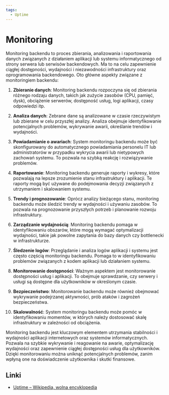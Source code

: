 ```yaml
---
tags:
  - Uptime
---
```


# Monitoring

Monitoring backendu to proces zbierania, analizowania i raportowania danych związanych z działaniem aplikacji lub systemu informatycznego od strony serwera lub serwisów backendowych. Ma to na celu zapewnienie ciągłej dostępności, wydajności i niezawodności infrastruktury oraz oprogramowania backendowego. Oto główne aspekty związane z monitoringiem backendu:

1. **Zbieranie danych**: Monitoring backendu rozpoczyna się od zbierania różnego rodzaju danych, takich jak zużycie zasobów (CPU, pamięć, dysk), obciążenie serwerów, dostępność usług, logi aplikacji, czasy odpowiedzi itp.

2. **Analiza danych**: Zebrane dane są analizowane w czasie rzeczywistym lub zbierane w celu przyszłej analizy. Analiza obejmuje identyfikowanie potencjalnych problemów, wykrywanie awarii, określanie trendów i wydajności.

3. **Powiadamianie o awariach**: System monitoringu backendu może być skonfigurowany do automatycznego powiadamiania personelu IT lub administratorów w przypadku wykrycia awarii lub nietypowych zachowań systemu. To pozwala na szybką reakcję i rozwiązywanie problemów.

4. **Raportowanie**: Monitoring backendu generuje raporty i wykresy, które pozwalają na lepsze zrozumienie stanu infrastruktury i aplikacji. Te raporty mogą być używane do podejmowania decyzji związanych z utrzymaniem i skalowaniem systemu.

5. **Trendy i prognozowanie**: Oprócz analizy bieżącego stanu, monitoring backendu może śledzić trendy w wydajności i używaniu zasobów. To pozwala na prognozowanie przyszłych potrzeb i planowanie rozwoju infrastruktury.

6. **Zarządzanie wydajnością**: Monitoring backendu pomaga w identyfikowaniu obszarów, które mogą wymagać optymalizacji wydajności, takie jak powolne zapytania do bazy danych czy bottlenecki w infrastrukturze.

7. **Śledzenie logów**: Przeglądanie i analiza logów aplikacji i systemu jest często częścią monitoringu backendu. Pomaga to w identyfikowaniu problemów związanych z kodem aplikacji lub działaniem systemu.

8. **Monitorowanie dostępności**: Ważnym aspektem jest monitorowanie dostępności usług i aplikacji. To obejmuje sprawdzanie, czy serwery i usługi są dostępne dla użytkowników w określonym czasie.

9. **Bezpieczeństwo**: Monitorowanie backendu może również obejmować wykrywanie podejrzanej aktywności, prób ataków i zagrożeń bezpieczeństwa.

10. **Skalowalność**: System monitoringu backendu może pomóc w identyfikowaniu momentów, w których należy dostosować skalę infrastruktury w zależności od obciążenia.

Monitoring backendu jest kluczowym elementem utrzymania stabilności i wydajności aplikacji internetowych oraz systemów informatycznych. Pozwala na szybkie wykrywanie i reagowanie na awarie, optymalizację wydajności oraz zapewnienie ciągłej dostępności usług dla użytkowników. Dzięki monitorowaniu można uniknąć potencjalnych problemów, zanim wpłyną one na doświadczenie użytkownika i skutki finansowe.

## Linki

- [Uptime – Wikipedia, wolna encyklopedia](https://pl.wikipedia.org/wiki/Uptime)

